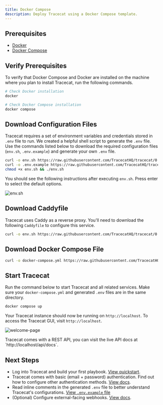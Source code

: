 ```yaml
---
title: Docker Compose
description: Deploy Tracecat using a Docker Compose template.
---
```


## Prerequisites

- [Docker](https://docs.docker.com/engine/install/)
- [Docker Compose](https://docs.docker.com/compose/install/)

## Verify Prerequisites

To verify that Docker Compose and Docker are installed on the machine where you plan to install Tracecat, run the following commands.

```bash
# Check Docker installation
docker

# Check Docker Compose installation
docker compose
```

## Download Configuration Files

Tracecat requires a set of environment variables and credentials stored in `.env` file to run.
We created a helpful shell script to generate the `.env` file.
Use the commands listed below to download the required configuration files
(`env.sh`, `.env.example`) and generate your own `.env` file.

```bash
curl -o env.sh https://raw.githubusercontent.com/TracecatHQ/tracecat/0.7.2/env.sh
curl -o .env.example https://raw.githubusercontent.com/TracecatHQ/tracecat/0.7.2/.env.example
chmod +x env.sh && ./env.sh
```

You should see the following instructions after executing `env.sh`.
Press enter to select the default options.

![env.sh](/img/env-script.png)

## Download Caddyfile

Tracecat uses Caddy as a reverse proxy.
You'll need to download the following `Caddyfile` to configure this service.

```bash
curl -o env.sh https://raw.githubusercontent.com/TracecatHQ/tracecat/0.7.2/Caddyfile
```

## Download Docker Compose File

```bash
curl -o docker-compose.yml https://raw.githubusercontent.com/TracecatHQ/tracecat/0.7.2/docker-compose.yml
```

## Start Tracecat

Run the command below to start Tracecat and all related services.
Make sure your `docker-compose.yml` and generated `.env` files are in the same directory.

```bash
docker compose up
```

Your Tracecat instance should now be running on `http://localhost`.
To access the Tracecat GUI, visit `http://localhost`.

![welcome-page](/img/welcome-page.png)

<Tip>
Tracecat comes with a REST API, you can visit the live API docs at `http://localhost/api/docs`.
</Tip>

## Next Steps

- Log into Tracecat and build your first playbook. [View quickstart](/quickstart).
- Tracecat comes with basic (email + password) authentication. Find out how to configure other authentication methods. [View docs](/self-hosting/authentication/introduction).
- Read inline comments in the generated `.env` file to better understand Tracecat's configurations. [View `.env.example` file](https://raw.githubusercontent.com/TracecatHQ/tracecat/0.7.2/.env.example)
- (Optional) Configure external-facing webhooks. [View docs](/self-hosting/webhooks).
